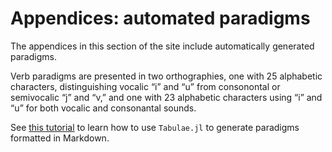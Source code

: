 # Appendices: automated paradigms


The appendices in this section of the site include automatically generated paradigms.

Verb paradigms are presented in two orthographies, one with 25 alphabetic characters, distinguishing vocalic "i" and "u" from consonontal or semivocalic "j" and "v," and one  with 23 alphabetic characters using "i" and "u" for both vocalic and consonantal sounds.

::: {.callout-tip title="Generating paradigms with Tabulae.jl"}
See [this tutorial](https://neelsmith.quarto.pub/tabulae/tutorials/utils.html) to learn how to use `Tabulae.jl` to generate paradigms formatted in Markdown.
:::



